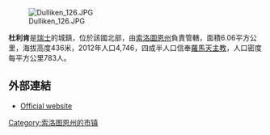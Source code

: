 [[Image:Dulliken_126.JPG|right]]

'''杜利肯'''是[[瑞士|瑞士]]的城鎮，位於該國北部，由[[索洛圖恩州|索洛圖恩州]]負責管轄，面積6.06平方公里，海拔高度436米，2012年人口4,746，四成半人口信奉[[羅馬天主教|羅馬天主教]]，人口密度每平方公里783人。

==外部連結==
*[http://www.dulliken.ch Official website] {{Wayback|url=http://www.dulliken.ch/ |date=20081015034410 }} {{de icon}}

{{Switzerland-geo-stub}}
[[Category:索洛图恩州的市镇|Category:索洛图恩州的市镇]]